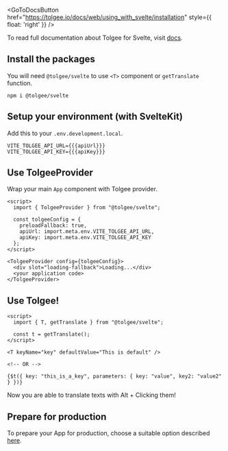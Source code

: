 
<GoToDocsButton
  href="https://tolgee.io/docs/web/using_with_svelte/installation"
  style={{ float: 'right' }}
/>

To read full documentation about Tolgee for Svelte, visit [docs](https://tolgee.io/docs/web/using_with_svelte/installation).

## Install the packages

You will need `@tolgee/svelte` to use `<T>` component or `getTranslate` function.

```
npm i @tolgee/svelte
```

## Setup your environment (with SvelteKit)

Add this to your `.env.development.local`.

```dotenv
VITE_TOLGEE_API_URL={{{apiUrl}}}
VITE_TOLGEE_API_KEY={{{apiKey}}}
```

## Use TolgeeProvider

Wrap your main `App` component with Tolgee provider.

```svelte
<script>
  import { TolgeeProvider } from "@tolgee/svelte";

  const tolgeeConfig = {
    preloadFallback: true,
    apiUrl: import.meta.env.VITE_TOLGEE_API_URL,
    apiKey: import.meta.env.VITE_TOLGEE_API_KEY
  };
</script>

<TolgeeProvider config={tolgeeConfig}>
  <div slot="loading-fallback">Loading...</div>
  <your application code>
</TolgeeProvider>
```

## Use Tolgee!

```svelte
<script>
  import { T, getTranslate } from "@tolgee/svelte";

  const t = getTranslate();
</script>

<T keyName="key" defaultValue="This is default" />

<!-- OR -->

{$t({ key: "this_is_a_key", parameters: { key: "value", key2: "value2" } })}
```

Now you are able to translate texts with Alt + Clicking them!

## Prepare for production

To prepare your App for production, choose a suitable option described
[here](https://tolgee.io/docs/web/using_with_svelte/preparing_for_production).
